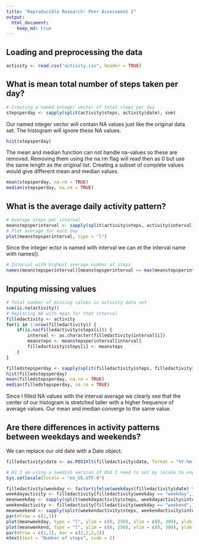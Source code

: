 ```yaml
---
title: "Reproducible Research: Peer Assessment 1"
output: 
  html_document:
    keep_md: true
---
```



## Loading and preprocessing the data

```r
activity <- read.csv("activity.csv", header = TRUE)
```

## What is mean total number of steps taken per day?
<!-- 
# Using all values for steps per day including NAs
stepsperday <- sapply(split(activity$steps, activity$date), sum)
# Histogram will show NAs as zero which is not necessarily what we want
hist(stepsperday)
# mean() and median() uses unmodified length but ignores na's
mean(stepsperday, na.rm = TRUE)
median(stepsperday, na.rm = TRUE)
-->

<!--
# Removing all lines where values are missing
# Note that this removes the NAs completely, reducing length() used in mean() and median()
complete_activity <- activity[!is.na(activity$steps),]
# Creating a labeled integer vector of total steps per day 
stepsperday <- sapply(split(complete_activity$steps, complete_activity$date), sum)
# Histogram completely ignores NA's as they are not present in this data set
hist(stepsperday)
# mean() and median() uses the length of modified data set without NAs, which might not be want we wanted
mean(stepsperday)
median(stepsperday)
-->

```r
# Creating a named integer vector of total steps per day 
stepsperday <- sapply(split(activity$steps, activity$date), sum)
```
Our named integer vector will contain NA values just like the original data set. The histogram will ignore these NA values.
```r
hist(stepsperday)
```
The mean and median function can not handle na-values so these are removed. Removing them using the na.rm flag will read then as 0 but use the same length as the original list. Creating a subset of complete values would give different mean and median values. 
```r
mean(stepsperday, na.rm = TRUE)
median(stepsperday, na.rm = TRUE)
```

## What is the average daily activity pattern?

```r
# Average steps per interval
meanstepsperinterval <- sapply(split(activity$steps, activity$interval), mean, na.rm = TRUE)
# Plot average for each day
plot(meanstepsperinterval, type = "l")
```
Since the integer ector is named with interval we can et the interval name with names().
```r
# Interval with highest average number of steps
names(meanstepsperinterval)[meanstepsperinterval == max(meanstepsperinterval)]
```

## Inputing missing values

```r
# Total number of missing values in activity data set
sum(is.na(activity))
# Replacing NA with mean for that interval
filledactivity <- activity
for(i in 1:nrow(filledactivity)) {
	if(is.na(filledactivity$steps[i])) {
		interval <- as.character(filledactivity$interval[i])
		meansteps <- meanstepsperinterval[interval]
		filledactivity$steps[i] <- meansteps
	}
}
```

```r
filledstepsperday <- sapply(split(filledactivity$steps, filledactivity$date), sum)
hist(filledstepsperday)
mean(filledstepsperday, na.rm = TRUE)
median(filledstepsperday, na.rm = TRUE)
```
Since I filled NA values with the interval average we clearly see that the center of our histogram is stretched taller with a higher frequence of average values. Our mean and median converge to the same value.

## Are there differences in activity patterns between weekdays and weekends?
We can replace our old date with a Date object.

```r
filledactivity$date <- as.POSIXlt(filledactivity$date, format = "%Y-%m-%d")
```

```r
# As I am using a Swedish version of OSX I need to set my locale to english in order to use 'Saturday' and 'Sunday' as my weekday-tests.
Sys.setlocale(locale = "en_US.UTF-8")
```
```r
filledactivity$weekday <- factor(ifelse(weekdays(filledactivity$date) %in% c("Saturday", "Sunday"), "weekend", "weekday"))
weekdayactivity <- filledactivity[filledactivity$weekday == "weekday",]
meanweekday <- sapply(split(weekdayactivity$steps, weekdayactivity$interval), mean)
weekendactivity <- filledactivity[filledactivity$weekday == "weekend",]
meanweekend <- sapply(split(weekendactivity$steps, weekendactivity$interval), mean)
par(mfrow = c(2,1))
plot(meanweekday, type = "l", ylim = c(0, 250), xlim = c(0, 300), ylab = "", xlab = "Interval", main = "Weekdays")
plot(meanweekend, type = "l", ylim = c(0, 250), xlim = c(0, 300), ylab = "", xlab = "Interval", main = "Weekends")
par(mfrow = c(1,1), mar = c(2,2,2,2))
mtext(text = "Number of steps", side = 2)
```
```r
```
```r
```
